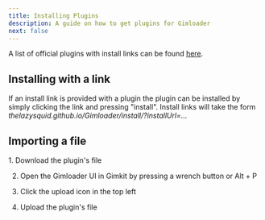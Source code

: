 ```yaml
---
title: Installing Plugins
description: A guide on how to get plugins for Gimloader
next: false
---
```



A list of official plugins with install links can be found [here](https://github.com/TheLazySquid/Gimloader/tree/main/plugins#readme).

## Installing with a link

If an install link is provided with a plugin the plugin can be installed by simply clicking the link and pressing "install". Install links will take the form *thelazysquid.github.io/Gimloader/install/?installUrl=...*

## Importing a file

<Steps>
1. Download the plugin's file

2. Open the Gimloader UI in Gimkit by pressing a wrench button or Alt + P

3. Click the upload icon in the top left

4. Upload the plugin's file
</Steps>